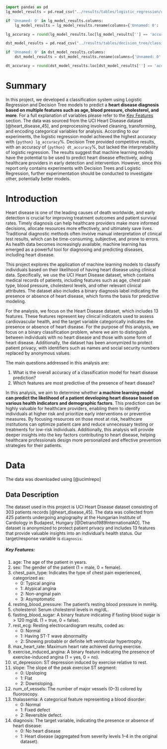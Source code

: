 ```python
import pandas as pd
lg_model_results = pd.read_csv("../results/tables/logistic_regression/classification_report.csv")

if 'Unnamed: 0' in lg_model_results.columns:
    lg_model_results = lg_model_results.rename(columns={'Unnamed: 0': ''})

lg_accuracy = round(lg_model_results.loc[lg_model_results[''] == 'accuracy', 'precision'].values[0] * 100, 2)

dst_model_results = pd.read_csv("../results/tables/decision_tree/classification_report.csv")

if 'Unnamed: 0' in dst_model_results.columns:
    dst_model_results = dst_model_results.rename(columns={'Unnamed: 0': ''})

dt_accuracy = round(dst_model_results.loc[dst_model_results[''] == 'accuracy', 'precision'].values[0] * 100, 2)
```

# Summary

In this project, we developed a classification system using Logistic Regression and Decision Tree models 
to predict a **heart disease diagnosis based on multiple features such as age, blood pressure, cholesterol, 
and more**. For a full explanation of variables please refer to the [Key Features](#key-features) section. The data was sourced from the UCI Heart Disease dataset [@heart_disease_45], and preprocessing
involved cleaning, transforming, and encoding categorical variables for analysis. According to our experiments, 
the logistic regression model achieved the highest accuracy with `{python} lg_accuracy`%. Decision Tree provided competitive results, with an accuracy of `{python} dt_accuracy`%, but lacked 
the interpretability of logistic regression. The results suggest that machine learning models have the potential to be used to predict 
heart disease effectively, aiding healthcare providers in early detection and intervention. However, since this report only contains experiments with Decision Trees and Logistic Regression, further experimentation should be conducted to investigate other, potentially better models.

# Introduction

Heart disease is one of the leading causes of death worldwide, and early detection is crucial for improving treatment 
outcomes and patient survival rates. Timely diagnosis can help healthcare providers make more informed decisions, 
allocate resources more effectively, and ultimately save lives. Traditional diagnostic methods often involve manual 
interpretation of clinical test results, which can be time-consuming, subjective, and prone to errors. 
As health data becomes increasingly available, machine learning has emerged as a powerful tool for diagnosing and 
predicting diseases, including heart disease.

This project explores the application of machine learning models to classify individuals based on their likelihood of 
having heart disease using clinical data. Specifically, we use the UCI Heart Disease dataset, which contains medical 
records of patients, including features such as age, chest pain type, blood pressure, cholesterol levels, and other 
relevant clinical attributes. The dataset also includes a binary diagnosis label indicating the presence or absence of 
heart disease, which forms the basis for predictive modeling.

For the analysis, we focus on the Heart Disease dataset, which includes 13 features. These features represent key 
clinical indicators used to assess cardiovascular health, and the target variable categorically indicates the presence or 
absence of heart disease. For the purpose of this analysis, we focus on a binary classification problem, where we aim to 
distinguish between individuals with no heart disease and those with some form of heart disease. Additionally, the dataset 
has been anonymized to protect patient privacy, with identifiers such as names and social security numbers replaced by anonymous values.

The main questions addressed in this analysis are:

1. What is the overall accuracy of a classification model for heart disease prediction?
2. Which features are most predictive of the presence of heart disease?

In this analysis, we aim to determine whether **a machine learning model can predict the likelihood of a patient developing heart disease based 
on various health indicators and demographic factors**. This prediction can be highly valuable for healthcare providers, enabling them to 
identify individuals at higher risk and prioritize early interventions or preventive measures. By focusing resources on those most at risk, 
healthcare institutions can optimize patient care and reduce unnecessary testing or treatments for low-risk individuals. Additionally, 
this analysis will provide deeper insights into the key factors contributing to heart disease, helping healthcare professionals design more 
personalized and effective prevention strategies for their patients.

# Data

The data was downloaded using [@ucimlrepo]

## Data Description

The dataset used in this project is UCI Heart Disease dataset consisting of 303 patients records [@heart_disease_45]. 
The data was collected from 425 patients undergoing angiography at the Hungarian Institute of Cardiology in Budapest, 
Hungary [@Detrano1989InternationalAO]. The dataset is anonymized to protect patient privacy and includes 13 features that 
provide valuable insights into an individual's health status. Our target/response variable is `diagnosis`.

##### Key Features:

1. age: The age of the patient in years.
2. sex: The gender of the patient (1 = male, 0 = female).
3. chest_pain_type: Indicates the type of chest pain experienced, categorized as:
    - 0: Typical angina
    - 1: Atypical angina
    - 2: Non-anginal pain
    - 3: Asymptomatic
4. resting_blood_pressure: The patient’s resting blood pressure in mmHg.
5. cholesterol: Serum cholesterol levels in mg/dL.
6. fasting_blood_sugar: A binary feature indicating if fasting blood sugar is > 120 mg/dL (1 = true, 0 = false).
7. rest_ecg: Resting electrocardiogram results, coded as:
    - 0: Normal
    - 1: Having ST-T wave abnormality
    - 2: Showing probable or definite left ventricular hypertrophy.
8. max_heart_rate: Maximum heart rate achieved during exercise.
9. exercise_induced_angina: A binary feature indicating the presence of exercise-induced angina (1 = yes, 0 = no).
10. st_depression: ST depression induced by exercise relative to rest.
11. slope: The slope of the peak exercise ST segment:
    - 0: Upsloping
    - 1: Flat
    - 2: Downsloping.
12. num_of_vessels: The number of major vessels (0–3) colored by fluoroscopy.
13. thalassemia: A categorical feature representing a blood disorder:
    - 0: Normal
    - 1: Fixed defect
    - 2: Reversible defect.
14. diagnosis: The target variable, indicating the presence or absence of heart disease:
    - 0: No heart disease
    - 1: Heart disease (aggregated from severity levels 1–4 in the original dataset).